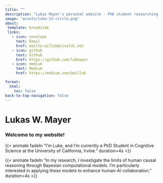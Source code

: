 ```yaml
---
title: ""
description: "Lukas Mayer's personal website - PhD student researching Computational Cognitive Science and Human-AI collaboration. Also posts about Data Science/statistics, software development, tech tips, and more."
image: "assets/luke-23-circle.png"
about:
 template: broadside
 links:
   - icon: envelope
     text: Email
     href: mailto:willuk@vivaldi.net
   - icon: github
     text: Github
     href: https://github.com/lukmayer
   - icon: medium
     text: Medium
     href: https://medium.com/@willuk

format: 
  html:
    toc: false
back-to-top-navigation: false
---
```



<style>

/* Flexbox layout for .about-entity */
.about-entity {
  display: flex;
  align-items: center; /* Vertically align image and text */
  flex-wrap: wrap; /* Allow wrapping for small screens */
  justify-content: flex-start; /* Ensure image and text are aligned to the left */
}


/* Responsive behavior for narrow screens */
@media screen and (max-width: 600px) {
  .about-entity {
    flex-direction: column; /* Stack the image and text vertically */
    align-items: center; /* Center the content */
  }

  .about-entity img {
    margin-right: 0; /* Remove right margin when stacked */
    margin-bottom: 15px; /* Add space below the image */
  }
}




.about-entity.fade-in {
  opacity: 1; /* Fully visible when the fade-in is applied */
}



/* CSS for fade-in effect */
.fade-in {
  opacity: 0;
  transition: opacity 2s ease-in;
}

.content.quarto-banner-title-block {
  display: flex;
  flex-direction: column; /* Stack elements vertically */
}

.about-links {
  align-self: flex-end; /* Positions .about-links at the bottom */
  display: flex;
  gap: 0px;
  text-align: center;
}

.about-link {
  text-decoration: none;
  color: black; /* Link color */
}

.about-link i {
  font-size: 24px;
  display: block; /* Forces icon to appear above the text */
}

.about-link span {
  display: block; /* Places text below the icon */
}


</style>


<script>

  window.addEventListener("load", function() {
    var aboutEntity = document.querySelector(".about-entity");
    aboutEntity.classList.add("fade-in");
  });


</script>




# Lukas W. Mayer



### Welcome to my website!

{{< animate fadeIn "I'm Luke, and I'm currently a PhD Student in Cognitive Science at the University of California, Irvine." duration=4s >}}

{{< animate fadeIn "In my research, I investigate the limits of human causal reasoning through Bayesian computational models. I'm particularly interested in applying these models to enhance human-AI collaboration." duration=4s >}}





